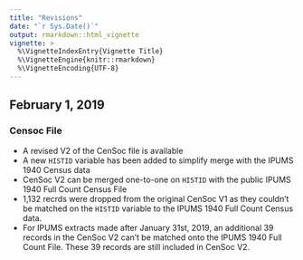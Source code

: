 ```yaml
---
title: "Revisions"
date: "`r Sys.Date()`"
output: rmarkdown::html_vignette
vignette: >
  %\VignetteIndexEntry{Vignette Title}
  %\VignetteEngine{knitr::rmarkdown}
  %\VignetteEncoding{UTF-8}
---
```


## February 1, 2019

### Censoc File 
- A revised V2 of the CenSoc file is available
- A new `HISTID` variable has been added to simplify merge with the IPUMS 1940 Census data
- CenSoc V2 can be merged one-to-one on `HISTID` with the public IPUMS 1940 Full Count Census File
- 1,132 recrds were dropped from the original CenSoc V1 as they couldn't be matched on the `HISTID` variable to the IPUMS 1940 Full Count Census data. 
- For IPUMS extracts made after January 31st, 2019, an additional 39 records in the CenSoc V2 can't be matched onto the IPUMS 1940 Full Count File. These 39 records are still included in CenSoc V2. 


